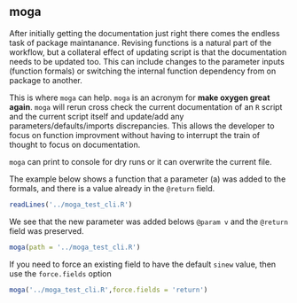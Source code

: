 ## moga

After initially getting the documentation just right there comes the endless task of package maintanance. Revising functions is a natural part of the workflow, but a collateral effect of updating script is that the documentation needs to be updated too. This can include changes to the parameter inputs (function formals) or switching the internal function dependency from on package to another.

This is where `moga` can help. `moga` is an acronym for __make oxygen great again__. `moga` will rerun cross check the current documentation of an `R` script and the current script itself and update/add any parameters/defaults/imports discrepancies. This allows the developer to focus on function improvment without having to interrupt the train of thought to focus on documentation.

`moga` can print to console for dry runs or it can overwrite the current file.

The example below shows a function that a parameter (a) was added to the formals, and there is a value already in the `@return` field.

```r
readLines('../moga_test_cli.R')
```

We see that the new parameter was added belows `@param v` and the `@return` field was preserved.

```r
moga(path = '../moga_test_cli.R')
```

If you need to force an existing field to have the default `sinew` value, then use the `force.fields` option

```r
moga('../moga_test_cli.R',force.fields = 'return')
```
